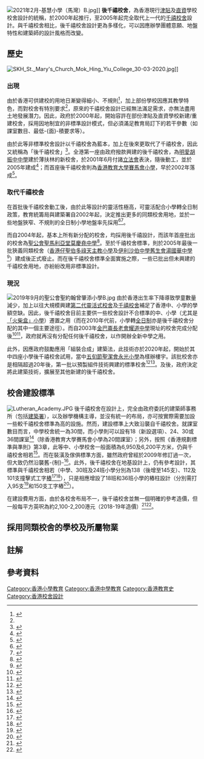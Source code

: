 [[File:2021年2月-基慧小學（馬灣）B.jpg|thumb]]]]
'''後千禧校舍'''，為香港現行[[津貼學校|津貼]]及[[直接資助計劃|直資]]學校校舍設計的統稱，於2000年起推行，至2005年起完全取代上一代的[[千禧校舍|千禧校舍]]設計。與千禧校舍相比，後千禧校舍設計更為多樣化，可以因應辦學團體意願、地盤特性和建築師的設計風格而改變。

==歷史==
[[File:SKH_St._Mary's_Church_Mok_Hing_Yiu_College_30-03-2020.jpg|thumb]]]]
===出現===
由於香港可供建校的用地日漸變得細小、不規則<ref>{{Cite web |url=https://www.legco.gov.hk/yr00-01/chinese/fc/pwsc/papers/p01-48c.pdf |title=立法會工務小組委員會-屯門第56區的1所小學及荃灣馬灣的1所小學 |access-date=2021-02-17 |archive-date=2019-11-01 |archive-url=https://web.archive.org/web/20191101135534/https://www.legco.gov.hk/yr00-01/chinese/fc/pwsc/papers/p01-48c.pdf }}</ref>，加上部份學校因應其教學特色，而對校舍有特別要求<ref name=胡振中中學/>，原來的千禧校舍設計已經無法滿足需求，亦無法盡用土地發展潛力。因此，政府於2000年起，開始容許在部份津貼及直資學校新建/重建校舍，採用因地制宜的非標準設計模式，但必須滿足教育局訂下的若干參數（如課室數目、最低-{面}-積要求等）。

由於此等非標準校舍設計以千禧校舍為藍本，加上在後來更取代了千禧校舍，因此又統稱為「後千禧校舍」<ref>{{cite web|url=http://minisite.proj.hkedcity.net/hkiakit/getResources.html?id=3957|title=設計與應用科技科高中教材 價值與影響 香港校舍設計的歷史 [教師筆記]|author=香港建築師學會|accessdate=2019-01-19|type=pdf|archive-date=2019-01-19|archive-url=https://web.archive.org/web/20190119230702/https://minisite.proj.hkedcity.net/hkiakit/getResources.html?id=3957|dead-url=no}}</ref>。全港第一座由政府撥款興建的後千禧校舍，為[[明愛胡振中中學|明愛胡振中中學]]建於薄扶林的新校舍，於2001年6月付諸[[香港立法會|立法會]]表決，隨後動工，並於2005年建成<ref name=胡振中中學>{{Cite web |url=https://www.legco.gov.hk/yr00-01/chinese/fc/pwsc/papers/p01-55c.pdf |title=立法會工務小組委員會-香港薄扶林羅富國徑的職業先修學校 |access-date=2021-02-17 |archive-date=2019-11-01 |archive-url=https://web.archive.org/web/20191101135439/https://www.legco.gov.hk/yr00-01/chinese/fc/pwsc/papers/p01-55c.pdf }}</ref>；而首座後千禧校舍則為[[香港教育大學賽馬會小學|香港教育大學賽馬會小學]]，早於2002年落成<ref>{{Cite web |url=https://www.edujcps.edu.hk/CustomPage/paragraphGroup.aspx?ct=customPage&webPageId=3&pageId=3&nnnid=3 |title=香港教育大學賽馬會小學-成立背景 |access-date=2021-02-17 |archive-date=2021-06-25 |archive-url=https://web.archive.org/web/20210625014345/https://edujcps.edu.hk/CustomPage/paragraphGroup.aspx?ct=customPage&webPageId=3&pageId=3&nnnid=3 }}</ref>。

===取代千禧校舍===
在首批後千禧校舍動工後，由於此等設計的靈活性極高，可靈活配合小學轉全日制政策，教育統籌局與建築署自2002年起，決定推出更多的同類校舍用地，並於一些地盤狹窄、不規則的全日制小學地盤率先採用<ref>{{Cite web |url=https://www.edb.gov.hk/tc/sch-admin/sch-premises-info/allocation-of-sch/sae-result/sae2002-1.html |title=2002年增補校舍分配工作-校舍一覽表 |access-date=2021-02-17 |archive-date=2021-09-24 |archive-url=https://web.archive.org/web/20210924101553/https://www.edb.gov.hk/tc/sch-admin/sch-premises-info/allocation-of-sch/sae-result/sae2002-1.html }}</ref><ref>{{Cite web |url=https://www.edb.gov.hk/tc/sch-admin/sch-premises-info/allocation-of-sch/sae-result/supp-sae2002.html |title=2002年校舍分配工作-建校用地/校舍一覽表 |access-date=2021-02-17 |archive-date=2019-10-19 |archive-url=https://web.archive.org/web/20191019151959/https://www.edb.gov.hk/tc/sch-admin/sch-premises-info/allocation-of-sch/sae-result/supp-sae2002.html }}</ref>。

而自2004年起，基本上所有新分配的校舍，均採用後千禧設計{{notetag|不包括[[名城_(香港)|名城]]兩間由[[港鐵公司|港鐵公司]]代建的校舍，由於在較早期已經凍結設計，因此仍為千禧校舍，僅外牆裝飾略作簡化；該等校舍於2006年分配，至2011-12年落成，為全港最後一批廣義千禧校舍}}，而該年首座批出的校舍為[[聖公會聖馬利亞堂莫慶堯中學|聖公會聖馬利亞堂莫慶堯中學]]<ref>{{Cite web |url=https://www.edb.gov.hk/attachment/tc/sch-admin/sch-premises-info/allocation-of-sch/sae-result/cresult04.pdf |title=2004年校舍分配工作結果 |access-date=2021-02-17 |archive-date=2019-10-19 |archive-url=https://web.archive.org/web/20191019152015/https://www.edb.gov.hk/attachment/tc/sch-admin/sch-premises-info/allocation-of-sch/sae-result/cresult04.pdf }}</ref>。至於千禧校舍標準，則於2005年最後一批狹義同類校舍（[[香港仔聖伯多祿天主教小學|香港仔聖伯多祿天主教小學]]及[[伊利沙伯中學舊生會湯國華中學|伊利沙伯中學舊生會湯國華中學]]<ref>{{Cite web |url=https://www.chsc.hk/ssp2020/sch_detail.php?li_id=2&lang_id=2&chg_district_id=1&sch_id=414&return_page=sch_list.php%3Flang_id%3D2%26chg_district_id%3D1%26search_mode%3D%26frmMode%3Dpagebreak%26sort_id%3D-1%26district_id%3D18 |title=中學概覽2020-伊利沙伯中學舊生會湯國華中學 |access-date=2021-02-17 |archive-date=2021-01-16 |archive-url=https://web.archive.org/web/20210116123724/https://www.chsc.hk/ssp2020/sch_detail.php?li_id=2&lang_id=2&chg_district_id=1&sch_id=414&return_page=sch_list.php%3Flang_id%3D2%26chg_district_id%3D1%26search_mode%3D%26frmMode%3Dpagebreak%26sort_id%3D-1%26district_id%3D18 |dead-url=no }}</ref>）建成後正式廢止。而在後千禧校舍標準全面實施之際，一些已批出但未興建的千禧校舍用地，亦紛紛改用非標準設計。

===現況===
[[File:2019年9月的聖公會聖約翰曾肇添小學B.jpg|thumb]]
由於香港出生率下降導致學童數量減少，加上以往大規模興建[[靈活式校舍#改進|第二代靈活式校舍]]及[[千禧校舍|千禧校舍]]補足了香港中、小學的學額空缺。因此，後千禧校舍目前主要供一些校舍設計不合標準的中、小學（尤其是[[「火柴盒」小學|「火柴盒」小學]]）遷置之用（而在2010年代前，小學轉[[全日制|全日制]]亦是後千禧校舍分配的其中一個主要途徑）。而自2003年[[金巴崙長老會耀道中學|金巴崙長老會耀道中學]]現址的校舍完成分配後<ref>{{Cite web |url=https://www.edb.gov.hk/tc/sch-admin/sch-premises-info/allocation-of-sch/sae-result/supp-sae2003.html |title=2003年增補校舍分配工作-簡介 |access-date=2021-02-24 |archive-date=2019-10-19 |archive-url=https://web.archive.org/web/20191019151958/https://www.edb.gov.hk/tc/sch-admin/sch-premises-info/allocation-of-sch/sae-result/supp-sae2003.html }}</ref><ref>{{Cite web |url=https://www.edb.gov.hk/attachment/tc/sch-admin/sch-premises-info/allocation-of-sch/sae-result/CResultSup03.pdf |title=2003年增補校舍分配工作結果 |access-date=2021-02-24 |archive-date=2019-10-19 |archive-url=https://web.archive.org/web/20191019152012/https://www.edb.gov.hk/attachment/tc/sch-admin/sch-premises-info/allocation-of-sch/sae-result/CResultSup03.pdf |dead-url=no }}</ref>，政府就再沒有分配任何後千禧校舍，以作開辦全新中學之用。

此外，因應政府鼓勵應用「組裝合成」建築法{{notetag|即採用已完成基本裝嵌及外飾的[[預製組件|預製組件]]興建}}，此技術亦於2020年起，開始於其中四座小學後千禧校舍試用，當中[[五旬節聖潔會永光小學|五旬節聖潔會永光小學]]為樣辦樓宇{{notetag|另外三座依次為[[中華基督教會全完第一小學|中華基督教會全完第一小學]]、[[香港道教聯合會雲泉學校|香港道教聯合會雲泉學校]]及[[保良局蕭漢森小學|保良局蕭漢森小學]]}}。該批校舍亦是相隔超過20年後，第一批以預製組件技術興建的標準校舍<ref>{{Cite web |url=https://www.devb.gov.hk/filemanager/en/content_1199/ArchSD.pdf |title=建築署-2020年10月至2021年9月招標預報 |access-date=2021-08-29 |archive-date=2021-08-29 |archive-url=https://web.archive.org/web/20210829143407/https://www.devb.gov.hk/filemanager/en/content_1199/ArchSD.pdf |dead-url=no }}</ref><ref>{{Cite web |url=https://www.devb.gov.hk/filemanager/en/content_1239/ArchSD.pdf |title=建築署-2021年4月至2022年3月招標預報 |access-date=2021-09-08 |archive-date=2021-09-08 |archive-url=https://web.archive.org/web/20210908135844/https://www.devb.gov.hk/filemanager/en/content_1239/ArchSD.pdf |dead-url=no }}</ref>。及後，政府決定將此建築技術，擴展至其他新建的後千禧校舍。

==校舍建設標準==
[[File:Lutheran_Academy.JPG|thumb]]
後千禧校舍在設計上，完全由政府委託的建築師事務所（包括[[建築署|建築署]]），以及辦學機構主導，並沒有統一的布局，亦可按實際需要加設一些較千禧校舍標準為高的設施。然而，建設標準上大致沿襲自千禧校舍。就課室數目而言，中學校舍統一為30間，而小學則可以設有18（新設選項）、24、30或36間課室<ref>{{Cite web |url=https://www.edb.gov.hk/en/sch-admin/sch-premises-info/furniture-equipment/primary-secondary-schools.html |title=教育局-新建校舍家具及設備一覽表 |access-date=2021-02-24 |archive-date=2019-10-19 |archive-url=https://web.archive.org/web/20191019102935/https://www.edb.gov.hk/en/sch-admin/sch-premises-info/furniture-equipment/primary-secondary-schools.html |dead-url=no }}</ref>（除香港教育大學賽馬會小學為20間課室）；另外，按照《香港規劃標準與準則》第3章，此等中、小學校舍一般面積為6,950及6,200平方米，仍與千禧校舍相若<ref>{{Cite web |url=https://www.pland.gov.hk/pland_tc/tech_doc/hkpsg/full/pdf/ch3.pdf |title=《香港規劃標準與準則》第3章：社區設施 |access-date=2021-02-24 |archive-date=2020-12-04 |archive-url=https://web.archive.org/web/20201204193900/https://www.pland.gov.hk/pland_tc/tech_doc/hkpsg/full/pdf/ch3.pdf |dead-url=no }}</ref>。而在裝潢及傢俱標準方面，雖然政府曾經於2009年修訂過一次，但大致仍然沿襲舊-{制}-<ref>{{Cite web |url=https://www.legco.gov.hk/yr18-19/chinese/panels/ed/papers/ed20181207cb4-277-1-c.pdf |title=3358EP - 沙田水泉澳一所設有30間課室的小學；以及一般建校工程相關機制及建校標準（包括校舍設施）提升校舍標準及設備 - 立法會（教育界）葉建源議員意見書：提升校舍標準及設備 符合現代化教學需要 |access-date=2021-02-24 |archive-date=2019-11-02 |archive-url=https://web.archive.org/web/20191102223517/https://www.legco.gov.hk/yr18-19/chinese/panels/ed/papers/ed20181207cb4-277-1-c.pdf |dead-url=no }}</ref>。此外，後千禧校舍在地基設計上，仍有參考設計，其標準與千禧校舍相若（中學、30班及24班小學分別為138（後增至145支）、112及101支撞擊式工字[[桩基础|樁]]<ref>{{Cite web |url=https://www.legco.gov.hk/yr07-08/chinese/fc/pwsc/papers/p08-16c.pdf |title=立法會工務小組委員會-觀塘彩雲道及佐敦谷毗鄰發展計劃的1所中學 |access-date=2021-03-04 |archive-date=2021-12-16 |archive-url=https://web.archive.org/web/20211216031724/https://www.legco.gov.hk/yr07-08/chinese/fc/pwsc/papers/p08-16c.pdf }}</ref><ref>{{Cite web |url=https://www.legco.gov.hk/yr07-08/chinese/fc/pwsc/papers/p08-18c.pdf |title=立法會工務小組委員會-屯門第55區1所設有24間課室的小學告1所設有30間課室的小學 |access-date=2021-03-04 |archive-date=2021-06-15 |archive-url=https://web.archive.org/web/20210615232618/https://www.legco.gov.hk/yr07-08/chinese/fc/pwsc/papers/p08-18c.pdf }}</ref>），只是相應增設了18班和36班小學的樁柱設計（分別需打入95支<ref>{{Cite web |url=https://www.legco.gov.hk/yr06-07/chinese/fc/pwsc/papers/p06-47c.pdf |title=立法會工務小組委員會-葵涌大白田街1所設有18間課室的小學 |access-date=2021-03-04 |archive-date=2020-09-19 |archive-url=https://web.archive.org/web/20200919103851/https://www.legco.gov.hk/yr06-07/chinese/fc/pwsc/papers/p06-47c.pdf }}</ref>和150支工字樁<ref>{{Cite web |url=https://www.legco.gov.hk/yr03-04/chinese/fc/pwsc/papers/p04-4c.pdf |title=立法會工務小組委員會-深水埗西九龍填海區第10號地盤1所中學和1所設有36間課室的小學 |access-date=2021-03-04 |archive-date=2019-11-01 |archive-url=https://web.archive.org/web/20191101135615/https://www.legco.gov.hk/yr03-04/chinese/fc/pwsc/papers/p04-4c.pdf }}</ref>）。

在建設費用方面，由於各校舍布局不一，後千禧校舍並無一個明確的參考造價，但一般每平方英呎為約2,100-2,200港元（2018-19年造價）<ref>{{Cite web |url=https://www.legco.gov.hk/yr18-19/chinese/fc/pwsc/papers/p18-42c.pdf |title=立法會工務小組委員會-觀塘安達臣道發展區（地盤KT2e）1所設有30間課室的中學 |access-date=2021-02-24 |archive-date=2019-10-31 |archive-url=https://web.archive.org/web/20191031171542/https://www.legco.gov.hk/yr18-19/chinese/fc/pwsc/papers/p18-42c.pdf }}</ref><ref>{{Cite web |url=https://www.legco.gov.hk/yr18-19/chinese/fc/pwsc/papers/p18-38c.pdf |title=立法會工務小組委員會-沙田水泉澳1所設有30間課室的小學 |access-date=2021-02-24 |archive-date=2019-10-31 |archive-url=https://web.archive.org/web/20191031165904/https://www.legco.gov.hk/yr18-19/chinese/fc/pwsc/papers/p18-38c.pdf }}</ref>。

==採用同類校舍的學校及所屬物業==
{{main|後千禧校舍列表}}

==註解==
{{notefoot}}

==參考資料==
{{reflist}}

[[Category:香港小學教育|Category:香港小學教育]]
[[Category:香港中學教育|Category:香港中學教育]]
[[Category:香港教育史|Category:香港教育史]]
[[Category:香港校舍設計|Category:香港校舍設計]]
